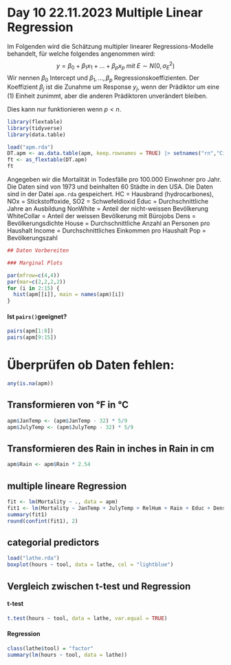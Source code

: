 # Day 10 22.11.2023 Multiple Linear Regression {.unnumbered}

Im Folgenden wird die Schätzung multipler linearer Regressions-Modelle behandelt, für welche folgendes angenommen wird: $$
y=\beta_0+\beta_1x_1+...+\beta_px_p\ mit\ E\sim N(0, \sigma_E^2)
$$ Wir nennen $\beta_0$ Intercept und $\beta_1,...,\beta_p$ Regressionskoeffizienten. Der Koeffizient $\beta_j$ ist die Zunahme um Response $y_j$, wenn der Prädiktor um eine (1) Einheit zunimmt, aber die anderen Prädiktoren unverändert bleiben.

Dies kann nur funktionieren wenn $p<n$.

```r
library(flextable)
library(tidyverse)
library(data.table)
```

```r
load("apm.rda")
DT.apm <- as.data.table(apm, keep.rownames = TRUE) |> setnames("rn","City")
ft <- as_flextable(DT.apm) 
ft
```

Angegeben wir die Mortalität in Todesfälle pro 100.000 Einwohner pro Jahr. Die Daten sind von 1973 und beinhalten 60 Städte in den USA. Die Daten sind in der Datei `apm.rda` gespeichert. HC = Hausbrand (hydrocarbones), NOx = Stickstoffoxide, SO2 = Schwefeldioxid Educ = Durchschnittliche Jahre an Ausbildung NonWhite = Anteil der nicht-weissen Bevölkerung WhiteCollar = Anteil der weissen Bevölkerung mit Bürojobs Dens = Bevölkerungsdichte House = Durchschnittliche Anzahl an Personen pro Haushalt Income = Durchschnittliches Einkommen pro Haushalt Pop = Bevölkerungszahl

```r
## Daten Vorbereiten

### Marginal Plots

par(mfrow=c(4,4))
par(mar=c(2,2,2,2))
for (i in 2:15) {
  hist(apm[[i]], main = names(apm)[i])
}

```

#### Ist `pairs()`geeignet?

```r
pairs(apm[1:8])
pairs(apm[9:15])
```

# Überprüfen ob Daten fehlen:

```r
any(is.na(apm))

```

## Transformieren von °F in °C

```r
apm$JanTemp <- (apm$JanTemp - 32) * 5/9
apm$JulyTemp <- (apm$JulyTemp - 32) * 5/9

```

## Transformieren des Rain in inches in Rain in cm

```r
apm$Rain <- apm$Rain * 2.54
```

## multiple lineare Regression

```r
fit <- lm(Mortality ~ ., data = apm)
fit1 <- lm(Mortality ~ JanTemp + JulyTemp + RelHum + Rain + Educ + Dens + NonWhite + WhiteCollar + log(Pop) + House + Income + log(HC) + log(NOx) + log(SO2), data=apm)
summary(fit1)
round(confint(fit1), 2)


```

## categorial predictors

```r
load("lathe.rda")
boxplot(hours ~ tool, data = lathe, col = "lightblue")
```

## Vergleich zwischen t-test und Regression

#### t-test

```r
t.test(hours ~ tool, data = lathe, var.equal = TRUE)
```

#### Regression

```r
class(lathe$tool) = "factor"
summary(lm(hours ~ tool, data = lathe))
```
